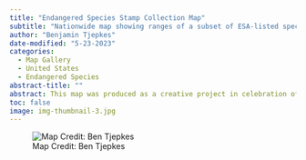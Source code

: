```yaml
---
title: "Endangered Species Stamp Collection Map"
subtitle: "Nationwide map showing ranges of a subset of ESA-listed species."
author: "Benjamin Tjepkes"
date-modified: "5-23-2023"
categories:
  - Map Gallery
  - United States
  - Endangered Species
abstract-title: ""
abstract: This map was produced as a creative project in celebration of the [50th anniversery of the U.S. Endangered Species Act](https://www.fws.gov/esa50). It shows a few of the limited edition endangered species stamps from the USPS and where the USFWS-determined ranges of those species are located. Map creation was performed in ArcGIS Pro 3.1 using data sourced from the U.S. Fish and Wildlife Service, U.S. Postal Service, and the Esri Living Atlas.
toc: false
image: img-thumbnail-3.jpg
---
```


![Map Credit: Ben Tjepkes](../gallery/img-map-endangeredstamps.png)
